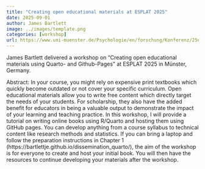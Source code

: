 ```yaml
---
title: "Creating open educational materials at ESPLAT 2025"
date: 2025-09-01
author: James Bartlett
image: ../images/template.png
categories: [workshop]
url: https://www.uni-muenster.de/Psychologie/en/forschung/Konferenz/25esplat/
---
```


James Bartlett delivered a workshop on "Creating open educational materials using Quarto- and Github-Pages" at ESPLAT 2025 in Münster, Germany.

Abstract: In your course, you might rely on expensive print textbooks which quickly become outdated or not cover your specific curriculum. Open educational materials allow you to write free content which directly target the needs of your students. For scholarship, they also have the added benefit for educators in being a valuable output to demonstrate the impact of your learning and teaching practice. In this workshop, I will provide a tutorial on writing online books using R/Quarto and hosting them using GitHub pages. You can develop anything from a course syllabus to technical content like research methods and statistics. If you can bring a laptop and follow the preparation instructions in Chapter 1 (https://bartlettje.github.io/dissemination_quarto/), the aim of the workshop is for everyone to create and host your initial book. You will then have the resources to continue developing your materials after the workshop.